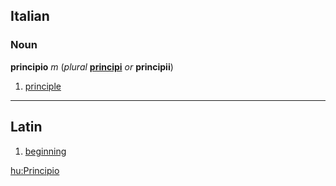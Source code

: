 ==Italian==
===Noun===
'''principio''' ''m'' (''plural'' '''[[principi]]''' ''or'' '''principii''')

#[[principle]]

----
==Latin==
<!-- does this mean "nominative"? ===Nomine=== -->
#[[beginning]]

[[hu:Principio]]